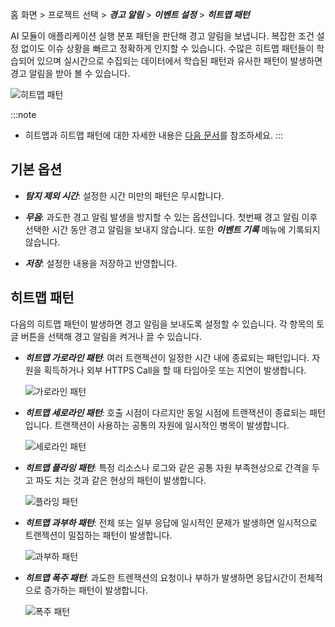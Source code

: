홈 화면 > 프로젝트 선택 > ***경고 알림*** > ***이벤트 설정*** > ***히트맵 패턴***

AI 모듈이 애플리케이션 실행 분포 패턴을 판단해 경고 알림을 보냅니다. 복잡한 조건 설정 없이도 이슈 상황을 빠르고 정확하게 인지할 수 있습니다. 수많은 히트맵 패턴들이 학습되어 있으며 실시간으로 수집되는 데이터에서 학습된 패턴과 유사한 패턴이 발생하면 경고 알림을 받아 볼 수 있습니다.

![히트맵 패턴](/img/set-event-heatmap.png)

:::note
* 히트맵과 히트맵 패턴에 대한 자세한 내용은 [다음 문서](../track-transactions/trs-view)를 참조하세요.
:::

## 기본 옵션

* ***탐지 제외 시간***: 설정한 시간 미만의 패턴은 무시합니다.

* ***무음***: 과도한 경고 알림 발생을 방지할 수 있는 옵션입니다. 첫번째 경고 알림 이후 선택한 시간 동안 경고 알림을 보내지 않습니다. 또한 ***이벤트 기록*** 메뉴에 기록되지 않습니다.

* ***저장***: 설정한 내용을 저장하고 반영합니다.

## 히트맵 패턴

다음의 히트맵 패턴이 발생하면 경고 알림을 보내도록 설정할 수 있습니다. 각 항목의 토글 버튼을 선택해 경고 알림을 켜거나 끌 수 있습니다.

* ***히트맵 가로라인 패턴***: 여러 트랜젝션이 일정한 시간 내에 종료되는 패턴입니다. 자원을 획득하거나 외부 HTTPS Call을 할 때 타임아웃 또는 지연이 발생합니다.

  ![가로라인 패턴](/img/blog_49_04.webp)

* ***히트맵 세로라인 패턴***: 호출 시점이 다르지만 동일 시점에 트랜잭션이 종료되는 패턴입니다. 트랜잭션이 사용하는 공통의 자원에 일시적인 병목이 발생합니다.

  ![세로라인 패턴](/img/blog_49_05.webp)

* ***히트맵 플라잉 패턴***: 특정 리소스나 로그와 같은 공통 자원 부족현상으로 간격을 두고 파도 치는 것과 같은 현상의 패턴이 발생합니다.

  ![플라잉 패턴](/img/blog_49_06.webp)

* ***히트맵 과부하 패턴***: 전체 또는 일부 응답에 일시적인 문제가 발생하면 일시적으로 트랜젝션이 밀집하는 패턴이 발생합니다.

  ![과부하 패턴](/img/blog_49_07.webp)

* ***히트맵 폭주 패턴***: 과도한 트렌잭션의 요청이나 부하가 발생하면 응답시간이 전체적으로 증가하는 패턴이 발생합니다.

  ![폭주 패턴](/img/blog_49_08.webp)